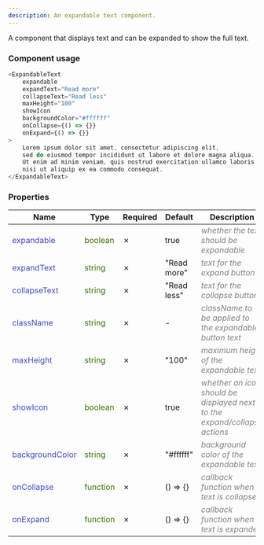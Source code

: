 ```yaml
---
description: An expandable text component.
---
```



A component that displays text and can be expanded to show the full text.

### Component usage
```js
<ExpandableText
    expandable
    expandText="Read more"
    collapseText="Read less"
    maxHeight="100"
    showIcon
    backgroundColor="#ffffff"
    onCollapse={() => {}}
    onExpand={() => {}}
>
    Lorem ipsum dolor sit amet, consectetur adipiscing elit, 
    sed do eiusmod tempor incididunt ut labore et dolore magna aliqua. 
    Ut enim ad minim veniam, quis nostrud exercitation ullamco laboris 
    nisi ut aliquip ex ea commodo consequat.
</ExpandableText>
```

### Properties
| **Name**      | **Type** | **Required** | **Default** | **Description** |
| ----------- | ----------- | ----------- | ----------- | ----------- |
| <font color='#4646c6'>expandable</font> | <font color="#397300">boolean</font> | &cross; | true | <font color="grey">*whether the text should be expandable*</font> |
| <font color='#4646c6'>expandText</font> | <font color="#397300">string</font> | &cross; | "Read more" | <font color="grey">*text for the expand button*</font> |
| <font color='#4646c6'>collapseText</font> | <font color="#397300">string</font> | &cross; | "Read less" | <font color="grey">*text for the collapse button*</font> |
| <font color='#4646c6'>className</font> | <font color="#397300">string</font> | &cross; | - | <font color="grey">*className to be applied to the expandable button text*</font> |
| <font color='#4646c6'>maxHeight</font> | <font color="#397300">string</font> | &cross; | "100" | <font color="grey">*maximum height of the expandable text*</font> |
| <font color='#4646c6'>showIcon</font> | <font color="#397300">boolean</font> | &cross; | true | <font color="grey">*whether an icon should be displayed next to the expand/collapse actions*</font> |
| <font color='#4646c6'>backgroundColor</font> | <font color="#397300">string</font> | &cross; | "#ffffff" | <font color="grey">*background color of the expandable text*</font> |
| <font color='#4646c6'>onCollapse</font> | <font color="#397300">function</font> | &cross; | () => {} | <font color="grey">*callback function when text is collapsed*</font> |
| <font color='#4646c6'>onExpand</font> | <font color="#397300">function</font> | &cross; | () => {} | <font color="grey">*callback function when text is expanded*</font> |
